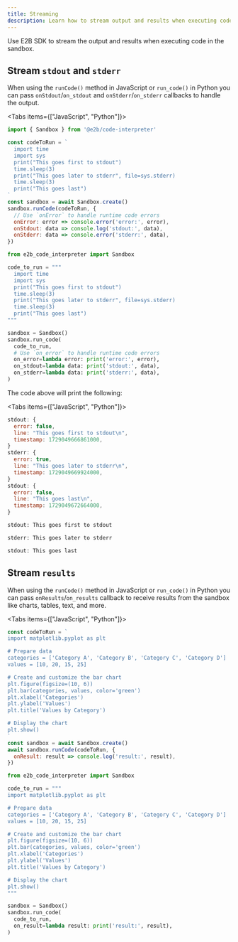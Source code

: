 ```yaml
---
title: Streaming
description: Learn how to stream output and results when executing code in the E2B Sandbox
---
```


Use E2B SDK to stream the output and results when executing code in the sandbox.

## Stream `stdout` and `stderr`
When using the `runCode()` method in JavaScript or `run_code()` in Python you can pass `onStdout`/`on_stdout` and `onStderr`/`on_stderr` callbacks to handle the output.

<Tabs items={["JavaScript", "Python"]}>
```js tab
import { Sandbox } from '@e2b/code-interpreter'

const codeToRun = `
  import time
  import sys
  print("This goes first to stdout")
  time.sleep(3)
  print("This goes later to stderr", file=sys.stderr)
  time.sleep(3)
  print("This goes last")
`
const sandbox = await Sandbox.create()
sandbox.runCode(codeToRun, {
  // Use `onError` to handle runtime code errors
  onError: error => console.error('error:', error),
  onStdout: data => console.log('stdout:', data),
  onStderr: data => console.error('stderr:', data),
})
```

```python tab
from e2b_code_interpreter import Sandbox

code_to_run = """
  import time
  import sys
  print("This goes first to stdout")
  time.sleep(3)
  print("This goes later to stderr", file=sys.stderr)
  time.sleep(3)
  print("This goes last")
"""

sandbox = Sandbox()
sandbox.run_code(
  code_to_run,
  # Use `on_error` to handle runtime code errors
  on_error=lambda error: print('error:', error),
  on_stdout=lambda data: print('stdout:', data),
  on_stderr=lambda data: print('stderr:', data),
)
```
</Tabs>

The code above will print the following:

<Tabs items={["JavaScript", "Python"]}>
```js tab
stdout: {
  error: false,
  line: "This goes first to stdout\n",
  timestamp: 1729049666861000,
}
stderr: {
  error: true,
  line: "This goes later to stderr\n",
  timestamp: 1729049669924000,
}
stdout: {
  error: false,
  line: "This goes last\n",
  timestamp: 1729049672664000,
}
```

```bash tab
stdout: This goes first to stdout

stderr: This goes later to stderr

stdout: This goes last
```
</Tabs>

## Stream `results`

When using the `runCode()` method in JavaScript or `run_code()` in Python you can pass `onResults`/`on_results` callback
to receive results from the sandbox like charts, tables, text, and more.

<Tabs items={["JavaScript", "Python"]}>
```js tab
const codeToRun = `
import matplotlib.pyplot as plt

# Prepare data
categories = ['Category A', 'Category B', 'Category C', 'Category D']
values = [10, 20, 15, 25]

# Create and customize the bar chart
plt.figure(figsize=(10, 6))
plt.bar(categories, values, color='green')
plt.xlabel('Categories')
plt.ylabel('Values')
plt.title('Values by Category')

# Display the chart
plt.show()
`
const sandbox = await Sandbox.create()
await sandbox.runCode(codeToRun, {
  onResult: result => console.log('result:', result),
})
```

```python tab
from e2b_code_interpreter import Sandbox

code_to_run = """
import matplotlib.pyplot as plt

# Prepare data
categories = ['Category A', 'Category B', 'Category C', 'Category D']
values = [10, 20, 15, 25]

# Create and customize the bar chart
plt.figure(figsize=(10, 6))
plt.bar(categories, values, color='green')
plt.xlabel('Categories')
plt.ylabel('Values')
plt.title('Values by Category')

# Display the chart
plt.show()
"""

sandbox = Sandbox()
sandbox.run_code(
  code_to_run,
  on_result=lambda result: print('result:', result),
)
```
</Tabs>